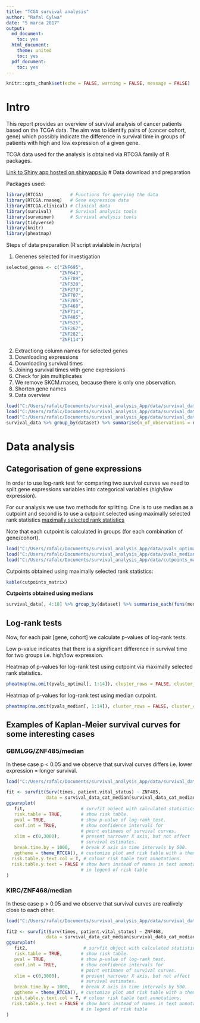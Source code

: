 ```yaml
---
title: "TCGA survival analysis"
author: "Rafal Cylwa"
date: "5 marca 2017"
output:
  md_document:
    toc: yes
  html_document:
    theme: united
    toc: yes
  pdf_document:
    toc: yes
---
```


```r
knitr::opts_chunk$set(echo = FALSE, warning = FALSE, message = FALSE)
```

# Intro
This report provides an overview of survival analysis of cancer patients based on the TCGA data.
The aim was to identify pairs of (cancer cohort, gene) which possibly indicate the difference in survival time in groups of patients with high and low expression of a given gene.

TCGA data used for the analysis is obtained via RTCGA family of R packages.

[Link to Shiny app hosted on shinyapps.io](https://rafalcyl.shinyapps.io/krab_survival_analysis/)
# Data download and preparation 

Packages used:
```r
library(RTCGA)          # Functions for querying the data 
library(RTCGA.rnaseq)   # Gene expression data
library(RTCGA.clinical) # Clinical data
library(survival)       # Survival analysis tools
library(survminer)      # Survival analysis tools
library(tidyverse)
library(knitr)
library(pheatmap)
```

Steps of data preparation (R script avialable in /scripts)
 
1. Genenes selected for investigation
```r
selected_genes <- c("ZNF695",
                    "ZNF643",
                    "ZNF789",
                    "ZNF320",
                    "ZNF273",
                    "ZNF707",
                    "ZNF205",
                    "ZNF468",
                    "ZNF714",
                    "ZNF485",
                    "ZNF525",
                    "ZNF267",
                    "ZNF282",
                    "ZNF114")
```
2. Extractiong column names for selected genes
3. Downloading expressions 
4. Downloading survival times
5. Joining survival times with gene expressions
6. Check for join multiplicates
7. We remove SKCM.rnaseq, because there is only one observation.
8. Shorten gene names
9. Data overview
```r
load("C:/Users/rafalc/Documents/survival_analysis_App/data/survival_data.Rdata")
load("C:/Users/rafalc/Documents/survival_analysis_App/data/survival_data_cat_median.Rdata")
load("C:/Users/rafalc/Documents/survival_analysis_App/data/survival_data_cat_optimal.Rdata")
survival_data %>% group_by(dataset) %>% summarise(n_of_observations = n()) %>% kable()
```

# Data analysis

## Categorisation of gene expressions

In order to use log-rank test for comparing two survival curves we need to split gene expressions variables into categorical variables (high/low expression). 

For our analysis we use two methods for splitting. One is to use median as a cutpoint and second is to use a cutpoint selected using maximally selected rank statistics [maximally selected rank statistics](https://cran.r-project.org/web/packages/maxstat/vignettes/maxstat.pdf)

Note that each cutpoint is calculated in groups (for each combination of gene/cohort).

```r
load("C:/Users/rafalc/Documents/survival_analysis_App/data/pvals_optimal.Rdata")
load("C:/Users/rafalc/Documents/survival_analysis_App/data/pvals_median.Rdata")
load("C:/Users/rafalc/Documents/survival_analysis_App/data/cutpoints_matrix.Rdata")
```

Cutpoints obtained using maximally selected rank statistics:
```r
kable(cutpoints_matrix)
```


__Cutpoints obtained using medians__
```r
survival_data[, 4:18] %>% group_by(dataset) %>% summarise_each(funs(median)) %>% kable()
```


## Log-rank tests

Now, for each pair [gene, cohort] we calculate p-values of log-rank tests.

Low p-value indicates that there is a significant difference in survival time for two groups i.e. high/low expression.

Heatmap of p-values for log-rank test using cutpoint via maximally selected rank statistics.
```r
pheatmap(na.omit(pvals_optimal[, 1:14]), cluster_rows = FALSE, cluster_cols = FALSE)
```

Heatmap of p-values for log-rank test using median cutpoint.
```r
pheatmap(na.omit(pvals_median[, 1:14]), cluster_rows = FALSE, cluster_cols = FALSE)
```

## Examples of Kaplan-Meier survival curves for some interesting cases

### GBMLGG/ZNF485/median
In these case p < 0.05 and we observe that survival curves differs i.e. lower expression = longer survival.

```r
load("C:/Users/rafalc/Documents/survival_analysis_App/data/survival_data_cat_median.Rdata")

fit <- survfit(Surv(times, patient.vital_status) ~ ZNF485,
               data = survival_data_cat_median[survival_data_cat_median$dataset == "KIPAN", ])
ggsurvplot(
   fit,                     # survfit object with calculated statistics.
   risk.table = TRUE,       # show risk table.
   pval = TRUE,             # show p-value of log-rank test.
   conf.int = TRUE,         # show confidence intervals for
                            # point estimaes of survival curves.
   xlim = c(0,3000),        # present narrower X axis, but not affect
                            # survival estimates.
   break.time.by = 1000,    # break X axis in time intervals by 500.
   ggtheme = theme_RTCGA(), # customize plot and risk table with a theme.
  risk.table.y.text.col = T, # colour risk table text annotations.
  risk.table.y.text = FALSE # show bars instead of names in text annotations
                            # in legend of risk table
)
```

### KIRC/ZNF468/median
In these case p > 0.05 and we observe that survival curves are realively close to each other.

```r
load("C:/Users/rafalc/Documents/survival_analysis_App/data/survival_data_cat_median.Rdata")

fit2 <- survfit(Surv(times, patient.vital_status) ~ ZNF468,
               data = survival_data_cat_median[survival_data_cat_median$dataset == "KIRC", ])
ggsurvplot(
   fit2,                     # survfit object with calculated statistics.
   risk.table = TRUE,       # show risk table.
   pval = TRUE,             # show p-value of log-rank test.
   conf.int = TRUE,         # show confidence intervals for
                            # point estimaes of survival curves.
   xlim = c(0,3000),        # present narrower X axis, but not affect
                            # survival estimates.
   break.time.by = 1000,    # break X axis in time intervals by 500.
   ggtheme = theme_RTCGA(), # customize plot and risk table with a theme.
  risk.table.y.text.col = T, # colour risk table text annotations.
  risk.table.y.text = FALSE # show bars instead of names in text annotations
                            # in legend of risk table
)
```


